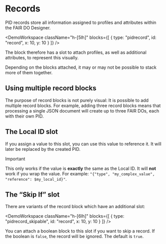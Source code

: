 
# Records

PID records store all information assigned
to profiles and attributes
within the FAIR DO Designer.

<DemoWorkspace className="h-[5lh]" blocks={[
    {
        type: "pidrecord",
        id: "record",
        x: 10,
        y: 10
    }
]} />

The block therefore has a slot to attach profiles,
as well as additional attributes,
to represent this visually.

Depending on the blocks attached, it may or may not be possible to stack more of them together.

## Using multiple record blocks

The purpose of record blocks is not purely visual:
It is possible to add multiple record blocks.
For example, adding three record blocks means
that processing a single JSON document
will create up to three FAIR DOs,
each with their own PID.

## The Local ID slot

If you assign a value to this slot,
you can use this value to reference it.
It will later be replaced by the created PID.

> [!important]
>
> This only works if
> the value is **exactly** the same as the Local ID.
> It will **not** work if you wrap the value.
> For example:
> `"{"type", "my_complex_value", "reference": $my_local_id}"`.

## The “Skip If” slot

There are variants of the record block which have an additional slot:

<DemoWorkspace className="h-[6lh]" blocks={[
    {
        type: "pidrecord_skipable",
        id: "record",
        x: 10,
        y: 10
    }
]} />

You can attach a boolean block to this slot if you want to skip a record.
If the boolean is `false`, the record will be ignored.
The default is `true`.